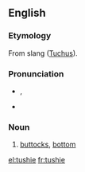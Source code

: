 ==English==

===Etymology===
From {{etyl|yi|en}} slang ([[Tuchus]]).

===Pronunciation===
* {{enPR|to͝oshʹ-i}}, {{IPA|/ˈtʊʃi/|lang=en}}
* {{rhymes|ʊʃi|lang=en}}

===Noun===
{{en-noun}}

# {{context|colloquial|often|childish|lang=en}} [[buttocks]], [[bottom]]

[[el:tushie]]
[[fr:tushie]]